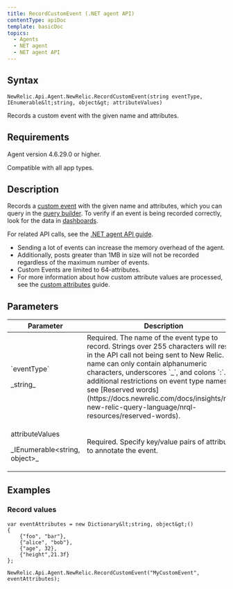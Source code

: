 ```yaml
---
title: RecordCustomEvent (.NET agent API)
contentType: apiDoc
template: basicDoc
topics:
  - Agents
  - NET agent
  - NET agent API
---
```


## Syntax

~~~
NewRelic.Api.Agent.NewRelic.RecordCustomEvent(string eventType, IEnumerable&lt;string, object&gt; attributeValues)
~~~
Records a custom event with the given name and attributes.

## Requirements

Agent version 4.6.29.0 or higher.

Compatible with all app types.

## Description

Records a [custom event](/docs/data-analysis/metrics/analyze-your-metrics/data-collection-metric-timeslice-event-data#event-data) with the given name and attributes, which you can query in the [query builder](/docs/query-your-data/explore-query-data/query-builder/introduction-query-builder). To verify if an event is being recorded correctly, look for the data in [dashboards](/docs/query-your-data/explore-query-data/dashboards/introduction-new-relic-one-dashboards).

For related API calls, see the [.NET agent API guide](/docs/agents/net-agent/api-guides/guide-using-net-agent-api#custom-data).

<div className="callout-important"><ul><li>Sending a lot of events can increase the memory overhead of the agent.</li><li>Additionally, posts greater than 1MB in size will not be recorded regardless of the maximum number of events.</li><li>Custom Events are limited to 64-attributes.</li><li>For more information about how custom attribute values are processed, see the <a href="/docs/agents/net-agent/attributes/custom-attributes">custom attributes</a> guide.</li></ul></div>

## Parameters

<table>
  <thead>
    <tr>
      <th width="25%">
        Parameter
      </th>
      <th>
        Description
      </th>
    </tr>
  </thead>
  <tbody>
    <tr>
      <td>
        <p>`eventType`</p><p>_string_</p>
      </td>
      <td>
        Required. The name of the event type to record. Strings over 255 characters will result in the API call not being sent to New Relic. The name can only contain alphanumeric characters, underscores `_`, and colons `:`. For additional restrictions on event type names, see [Reserved words](https://docs.newrelic.com/docs/insights/nrql-new-relic-query-language/nrql-resources/reserved-words).
      </td>
    </tr>
    <tr>
      <td>
        <p>attributeValues</p><p>_IEnumerable&lt;string, object&gt;_</p>
      </td>
      <td>
        <p>Required. Specify key/value pairs of attributes to annotate the event.</p>
      </td>
    </tr>
  </tbody>
</table>

## Examples

### Record values

~~~
var eventAttributes = new Dictionary&lt;string, object&gt;() 
{
    {"foo", "bar"},
    {"alice", "bob"}, 
    {"age", 32}, 
    {"height",21.3f}
};

NewRelic.Api.Agent.NewRelic.RecordCustomEvent("MyCustomEvent", eventAttributes);

~~~